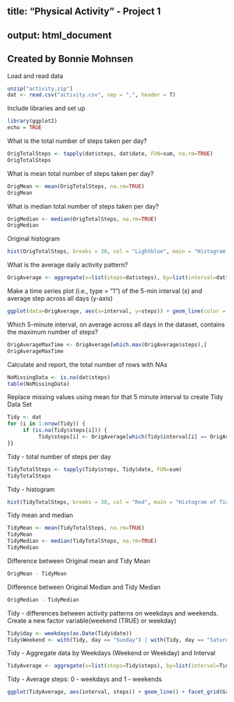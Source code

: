 ## title: "Physical Activity" - Project 1
## output: html_document
## Created by Bonnie Mohnsen


Load and read data
```r
unzip("activity.zip")
dat <- read.csv("activity.csv", sep = ",", header = T)
```

Include libraries and set up
```r
library(ggplot2)
echo = TRUE
```	 
What is the total number of steps taken per day?
```r
OrigTotalSteps <- tapply(dat$steps, dat$date, FUN=sum, na.rm=TRUE)
OrigTotalSteps
```  
What is mean total number of steps taken per day?
```r
OrigMean <- mean(OrigTotalSteps, na.rm=TRUE)
OrigMean
```  
What is median total number of steps taken per day?
```r
OrigMedian <- median(OrigTotalSteps, na.rm=TRUE)
OrigMedian
```     
Original histogram
```r
hist(OrigTotalSteps, breaks = 30, col = "Lightblue", main = "Histogram of Daily Total Steps", xlab ="Total Steps/Day", ylab = "Frequency")
```     
What is the average daily activity pattern?
```r
OrigAverage <- aggregate(x=list(steps=dat$steps), by=list(interval=dat$interval), FUN=mean, na.rm=TRUE)
```  
Make a time series plot (i.e., type = "1") of the 5-min interval (x) and average step across all days (y-axis)
```r
ggplot(data=OrigAverage, aes(x=interval, y=steps)) + geom_line(color = "blue") + xlab("5-minute interval") + ylab("average steps") + ggtitle("Activity Pattern")
```     
Which 5-minute interval, on average across all days in the dataset, contains the maximum number of steps?
```r
OrigAverageMaxTime <- OrigAverage[which.max(OrigAverage$steps),]
OrigAverageMaxTime
```    
Calculate and report, the total number of rows with NAs
```r
NoMissingData <- is.na(dat$steps)
table(NoMissingData)
```    
Replace missing values using mean for that 5 minute interval to create Tidy Data Set
```r
Tidy <- dat
for (i in 1:nrow(Tidy)) {
     if (is.na(Tidy$steps[i])) {
          Tidy$steps[i] <- OrigAverage[which(Tidy$interval[i] == OrigAverage$interval), ]$steps
}}
```    
Tidy  - total number of steps per day
```r
TidyTotalSteps <- tapply(Tidy$steps, Tidy$date, FUN=sum)
TidyTotalSteps
```    
Tidy  -  histogram
```r
hist(TidyTotalSteps, breaks = 30, col = "Red", main = "Histogram of Tidy Daily Total Steps", xlab ="Total Steps/Day", ylab = "Frequency")
```    
Tidy mean and median
```r
TidyMean <- mean(TidyTotalSteps, na.rm=TRUE)
TidyMean
TidyMedian <- median(TidyTotalSteps, na.rm=TRUE)
TidyMedian
```  
Difference between Original mean and Tidy Mean
```r
OrigMean - TidyMean
```   
Difference between Original Median and Tidy Median
```r
OrigMedian - TidyMedian
```    
Tidy - differences between activity patterns on weekdays and weekends. Create a new factor variable(weekend (TRUE) or weekday)
```r
Tidy$day <- weekdays(as.Date(Tidy$date))
Tidy$Weekend <- with(Tidy, day == "Sunday") | with(Tidy, day == "Saturday")
```    
Tidy - Aggregate data by Weekdays (Weekend or Weekday) and Interval
```r
TidyAverage <- aggregate(x=list(steps=Tidy$steps), by=list(interval=Tidy$interval,Tidy$Weekend), FUN=mean)
```    
Tidy - Average steps: 0 - weekdays and 1 - weekends

```r
ggplot(TidyAverage, aes(interval, steps)) + geom_line() + facet_grid(Group.2 ~ .) + xlab("5-Minutes Intervals") + ylab("Average steps")
```    
